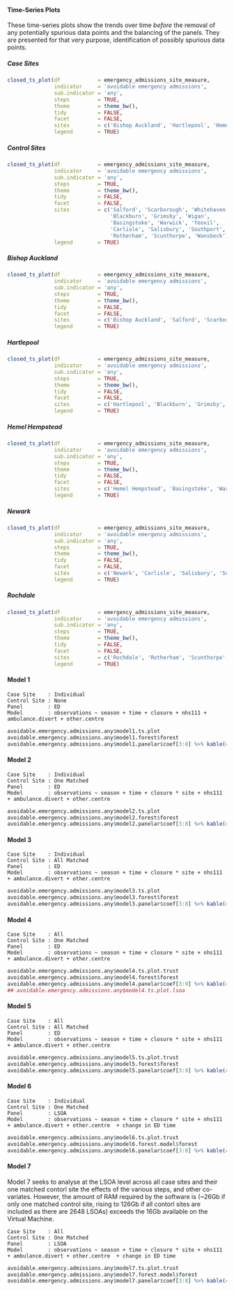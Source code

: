#### Time-Series Plots

These time-series plots show the trends over time *before* the removal of any potentially spurious data points and the balancing of the panels.  They are presented for that very purpose, identification of possibly spurious data points.

##### Case Sites

```r
closed_ts_plot(df            = emergency_admissions_site_measure,
               indicator     = 'avoidable emergency admissions',
               sub.indicator = 'any',
               steps         = TRUE,
               theme         = theme_bw(),
               tidy          = FALSE,
               facet         = FALSE,
               sites         = c('Bishop Auckland', 'Hartlepool', 'Hemel Hempstead', 'Newark', 'Rochdale'),
               legend        = TRUE)
```

##### Control Sites

```r
closed_ts_plot(df            = emergency_admissions_site_measure,
               indicator     = 'avoidable emergency admissions',
               sub.indicator = 'any',
               steps         = TRUE,
               theme         = theme_bw(),
               tidy          = FALSE,
               facet         = FALSE,
               sites         = c('Salford', 'Scarborough', 'Whitehaven',
                                 'Blackburn', 'Grimsby', 'Wigan',
                                 'Basingstoke', 'Warwick', 'Yeovil',
                                 'Carlisle', 'Salisbury', 'Southport',
                                 'Rotherham', 'Scunthorpe', 'Wansbeck'),
               legend        = TRUE)
```

##### Bishop Auckland

```r
closed_ts_plot(df            = emergency_admissions_site_measure,
               indicator     = 'avoidable emergency admissions',
               sub.indicator = 'any',
               steps         = TRUE,
               theme         = theme_bw(),
               tidy          = FALSE,
               facet         = FALSE,
               sites         = c('Bishop Auckland', 'Salford', 'Scarborough', 'Whitehaven'),
               legend        = TRUE)
```

##### Hartlepool

```r
closed_ts_plot(df            = emergency_admissions_site_measure,
               indicator     = 'avoidable emergency admissions',
               sub.indicator = 'any',
               steps         = TRUE,
               theme         = theme_bw(),
               tidy          = FALSE,
               facet         = FALSE,
               sites         = c('Hartlepool', 'Blackburn', 'Grimsby', 'Wigan'),
               legend        = TRUE)
```

##### Hemel Hempstead

```r
closed_ts_plot(df            = emergency_admissions_site_measure,
               indicator     = 'avoidable emergency admissions',
               sub.indicator = 'any',
               steps         = TRUE,
               theme         = theme_bw(),
               tidy          = FALSE,
               facet         = FALSE,
               sites         = c('Hemel Hempstead', 'Basingstoke', 'Warwick', 'Yeovil'),
               legend        = TRUE)
```

##### Newark

```r
closed_ts_plot(df            = emergency_admissions_site_measure,
               indicator     = 'avoidable emergency admissions',
               sub.indicator = 'any',
               steps         = TRUE,
               theme         = theme_bw(),
               tidy          = FALSE,
               facet         = FALSE,
               sites         = c('Newark', 'Carlisle', 'Salisbury', 'Southport'),
               legend        = TRUE)
```

##### Rochdale

```r
closed_ts_plot(df            = emergency_admissions_site_measure,
               indicator     = 'avoidable emergency admissions',
               sub.indicator = 'any',
               steps         = TRUE,
               theme         = theme_bw(),
               tidy          = FALSE,
               facet         = FALSE,
               sites         = c('Rochdale', 'Rotherham', 'Scunthorpe', 'Wansbeck'),
               legend        = TRUE)
```

#### Model 1
`Case Site    : Individual`\
`Control Site : None`\
`Panel        : ED`\
`Model        : observations ~ season + time + closure + nhs111 + ambulance.divert + other.centre `\

```r
avoidable.emergency.admissions.any$model1.ts.plot
avoidable.emergency.admissions.any$model1.forest$forest
avoidable.emergency.admissions.any$model1.panelar$coef[3:8] %>% kable(caption = avoidable.emergency.admissions.any$model1.panelar$caption)
```

#### Model 2

`Case Site    : Individual`\
`Control Site : One Matched`\
`Panel        : ED`\
`Model        : observations ~ season + time + closure * site + nhs111 + ambulance.divert + other.centre `\

```r
avoidable.emergency.admissions.any$model2.ts.plot
avoidable.emergency.admissions.any$model2.forest$forest
avoidable.emergency.admissions.any$model2.panelar$coef[3:8] %>% kable(caption = avoidable.emergency.admissions.any$model2.panelar$caption)
```

#### Model 3

`Case Site    : Individual`\
`Control Site : All Matched`\
`Panel        : ED`\
`Model        : observations ~ season + time + closure * site + nhs111 + ambulance.divert + other.centre `\

```r
avoidable.emergency.admissions.any$model3.ts.plot
avoidable.emergency.admissions.any$model3.forest$forest
avoidable.emergency.admissions.any$model3.panelar$coef[3:8] %>% kable(caption = avoidable.emergency.admissions.any$model3.panelar$caption)
```

#### Model 4

`Case Site    : All`\
`Control Site : One Matched`\
`Panel        : ED`\
`Model        : observations ~ season + time + closure * site + nhs111 + ambulance.divert + other.centre `\

```r
avoidable.emergency.admissions.any$model4.ts.plot.trust
avoidable.emergency.admissions.any$model4.forest$forest
avoidable.emergency.admissions.any$model4.panelar$coef[3:9] %>% kable(caption = avoidable.emergency.admissions.any$model4.panelar$caption)
## avoidable.emergency.admissions.any$model4.ts.plot.lsoa
```

#### Model 5

`Case Site    : All`\
`Control Site : All Matched`\
`Panel        : ED`\
`Model        : observations ~ season + time + closure * site + nhs111 + ambulance.divert + other.centre `\


```r
avoidable.emergency.admissions.any$model5.ts.plot.trust
avoidable.emergency.admissions.any$model5.forest$forest
avoidable.emergency.admissions.any$model5.panelar$coef[3:9] %>% kable(caption = avoidable.emergency.admissions.any$model5.panelar$caption)
```

#### Model 6

`Case Site    : Individual`\
`Control Site : One Matched`\
`Panel        : LSOA`\
`Model        : observations ~ season + time + closure * site + nhs111 + ambulance.divert + other.centre  + change in ED time`\

```r
avoidable.emergency.admissions.any$model6.ts.plot.trust
avoidable.emergency.admissions.any$model6.forest.model$forest
avoidable.emergency.admissions.any$model6.panelar$coef[3:8] %>% kable(caption = avoidable.emergency.admissions.any$model6.panelar$caption)
```

#### Model 7

Model 7 seeks to analyse at the LSOA level across all case sites and their one matched contorl site the effects of the various steps, and other co-variates.  However, the amount of RAM required by the software is (~26Gb if only one matched control site, rising to 126Gb if all contorl sites are included as there are 2648 LSOAs) exceeds the 16Gb available on the Virtual Machine.

`Case Site    : All`\
`Control Site : One Matched`\
`Panel        : LSOA`\
`Model        : observations ~ season + time + closure * site + nhs111 + ambulance.divert + other.centre  + change in ED time`\

```r
avoidable.emergency.admissions.any$model7.ts.plot.trust
avoidable.emergency.admissions.any$model7.forest.model$forest
avoidable.emergency.admissions.any$model7.panelar$coef[3:8] %>% kable(caption = avoidable.emergency.admissions.any$model7.panelar$caption)
```
